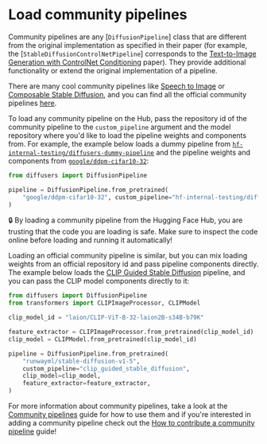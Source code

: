 <!--Copyright 2023 The HuggingFace Team. All rights reserved.

Licensed under the Apache License, Version 2.0 (the "License"); you may not use this file except in compliance with
the License. You may obtain a copy of the License at

http://www.apache.org/licenses/LICENSE-2.0

Unless required by applicable law or agreed to in writing, software distributed under the License is distributed on
an "AS IS" BASIS, WITHOUT WARRANTIES OR CONDITIONS OF ANY KIND, either express or implied. See the License for the
specific language governing permissions and limitations under the License.
-->

# Load community pipelines

Community pipelines are any [`DiffusionPipeline`] class that are different from the original implementation as specified in their paper (for example, the [`StableDiffusionControlNetPipeline`] corresponds to the [Text-to-Image Generation with ControlNet Conditioning](https://arxiv.org/abs/2302.05543) paper). They provide additional functionality or extend the original implementation of a pipeline.

There are many cool community pipelines like [Speech to Image](https://github.com/huggingface/diffusers/tree/main/examples/community#speech-to-image) or [Composable Stable Diffusion](https://github.com/huggingface/diffusers/tree/main/examples/community#composable-stable-diffusion), and you can find all the official community pipelines [here](https://github.com/huggingface/diffusers/tree/main/examples/community).

To load any community pipeline on the Hub, pass the repository id of the community pipeline to the `custom_pipeline` argument and the model repository where you'd like to load the pipeline weights and components from. For example, the example below loads a dummy pipeline from [`hf-internal-testing/diffusers-dummy-pipeline`](https://huggingface.co/hf-internal-testing/diffusers-dummy-pipeline/blob/main/pipeline.py) and the pipeline weights and components from [`google/ddpm-cifar10-32`](https://huggingface.co/google/ddpm-cifar10-32):

```py
from diffusers import DiffusionPipeline

pipeline = DiffusionPipeline.from_pretrained(
    "google/ddpm-cifar10-32", custom_pipeline="hf-internal-testing/diffusers-dummy-pipeline"
)
```

<Tip warning={true}>

🔒 By loading a community pipeline from the Hugging Face Hub, you are trusting that the code you are loading is safe. Make sure to inspect the code online before loading and running it automatically!

</Tip>

Loading an official community pipeline is similar, but you can mix loading weights from an official repository id and pass pipeline components directly. The example below loads the [CLIP Guided Stable Diffusion](https://github.com/huggingface/diffusers/tree/main/examples/community#clip-guided-stable-diffusion) pipeline, and you can pass the CLIP model components directly to it:

```py
from diffusers import DiffusionPipeline
from transformers import CLIPImageProcessor, CLIPModel

clip_model_id = "laion/CLIP-ViT-B-32-laion2B-s34B-b79K"

feature_extractor = CLIPImageProcessor.from_pretrained(clip_model_id)
clip_model = CLIPModel.from_pretrained(clip_model_id)

pipeline = DiffusionPipeline.from_pretrained(
    "runwayml/stable-diffusion-v1-5",
    custom_pipeline="clip_guided_stable_diffusion",
    clip_model=clip_model,
    feature_extractor=feature_extractor,
)
```

For more information about community pipelines, take a look at the [Community pipelines](custom_pipeline_examples) guide for how to use them and if you're interested in adding a community pipeline check out the [How to contribute a community pipeline](contribute_pipeline) guide!